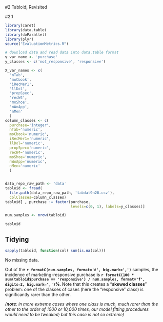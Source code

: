 #2 Tabloid, Revisited

#2.1

```r
library(caret)
library(data.table)
library(doParallel)
library(plyr)
source("EvaluationMetrics.R")
```

```r
# download data and read data into data.table format
y_var_name <- 'purchase'
y_classes <- c('not_responsive', 'responsive')

X_var_names <- c(
  'nTab',
  'moCbook',
  'iRecMer1',
  'llDol',
  'propSpec',
  'recW4',
  'moShoe',
  'nWoApp',
  'nMen'
  )
column_classes <- c(
  purchase='integer',
  nTab='numeric',
  moCbook='numeric',
  iRecMer1='numeric',
  llDol='numeric',
  propSpec='numeric',
  recW4='numeric',
  moShoe='numeric',
  nWoApp='numeric',
  nMen='numeric'
  )


data_repo_raw_path <- 'data'
tabloid <- fread(
  file.path(data_repo_raw_path, 'tabdat9n20.csv'),
  colClasses=column_classes)
tabloid[ , purchase := factor(purchase,
                              levels=c(0, 1), labels=y_classes)]

num.samples <- nrow(tabloid)

tabloid
```

## Tidying

```r
sapply(tabloid, function(col) sum(is.na(col)))
```
No missing data.  

Out of the **`r formatC(num.samples, format='d', big.mark=',')`** samples, the incidence of marketing-responsive purchase is **`r formatC(100 * sum(tabloid$purchase == 'responsive') / num.samples, format='f', digits=2, big.mark=',')`%**. Note that this creates a "**skewed classes**" problem: one of the classes of cases (here the "responsive" class) is significantly rarer than the other.

_(**note**: in more extreme cases where one class is much, much rarer than the other to the order of 1000 or 10,000 times, our model fitting procedures would need to be tweaked; but this case is not so extreme)_
